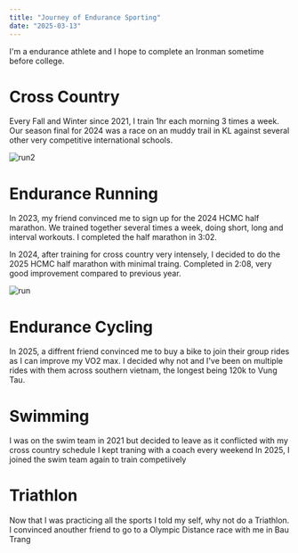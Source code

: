 ```yaml
---
title: "Journey of Endurance Sporting"
date: "2025-03-13"
---
```


I'm a endurance athlete and I hope to complete an Ironman sometime before college.

# Cross Country 

Every Fall and Winter since 2021, I train 1hr each morning 3 times a week. 
Our season final for 2024 was a race on an muddy trail in KL against several other very competitive international schools.

![run2](/run2.jpg)

# Endurance Running

In 2023, my friend convinced me to sign up for the 2024 HCMC half marathon. We trained together several times a week, doing short, long and interval workouts. I completed the half marathon in 3:02.

In 2024, after training for cross country very intensely, I decided to do the 2025 HCMC half marathon with minimal traing. Completed in 2:08, very good improvement compared to previous year.

![run](/run.png)

# Endurance Cycling 

In 2025, a diffrent friend convinced me to buy a bike to join their group rides as I can improve my VO2 max. I decided why not and I've been on multiple rides with them across southern vietnam, the longest being 120k to Vung Tau.

# Swimming

I was on the swim team in 2021 but decided to leave as it conflicted with my cross country schedule
I kept traning with a coach every weekend 
In 2025, I joined the swim team again to train competiively

# Triathlon

Now that I was practicing all the sports I told my self, why not do a Triathlon.
I convinced anouther friend to go to a Olympic Distance race with me in Bau Trang
